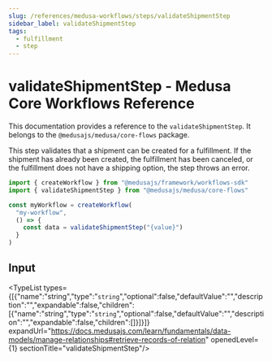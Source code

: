 ```yaml
---
slug: /references/medusa-workflows/steps/validateShipmentStep
sidebar_label: validateShipmentStep
tags:
  - fulfillment
  - step
---
```



# validateShipmentStep - Medusa Core Workflows Reference

This documentation provides a reference to the `validateShipmentStep`. It belongs to the `@medusajs/medusa/core-flows` package.

This step validates that a shipment can be created for a fulfillment.
If the shipment has already been created, the fulfillment has been canceled,
or the fulfillment does not have a shipping option, the step throws an error.

```ts title="src/workflows/my-workflow.ts"
import { createWorkflow } from "@medusajs/framework/workflows-sdk"
import { validateShipmentStep } from "@medusajs/medusa/core-flows"

const myWorkflow = createWorkflow(
  "my-workflow",
  () => {
    const data = validateShipmentStep("{value}")
  }
)
```
  

## Input

<TypeList types={[{"name":"string","type":"`string`","optional":false,"defaultValue":"","description":"","expandable":false,"children":[{"name":"string","type":"`string`","optional":false,"defaultValue":"","description":"","expandable":false,"children":[]}]}]} expandUrl="https://docs.medusajs.com/learn/fundamentals/data-models/manage-relationships#retrieve-records-of-relation" openedLevel={1} sectionTitle="validateShipmentStep"/>
